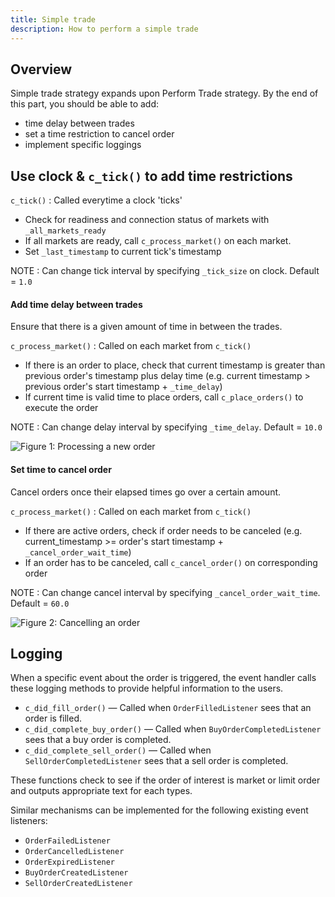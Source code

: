 ```yaml
---
title: Simple trade
description: How to perform a simple trade
---
```


## Overview

Simple trade strategy expands upon Perform Trade strategy. By the end of this part, you should be able to add:

- time delay between trades
- set a time restriction to cancel order
- implement specific loggings

## Use clock & `c_tick()` to add time restrictions

`c_tick()` : Called everytime a clock 'ticks'

- Check for readiness and connection status of markets with `_all_markets_ready`
- If all markets are ready, call `c_process_market()` on each market.
- Set `_last_timestamp` to current tick's timestamp

NOTE : Can change tick interval by specifying `_tick_size` on clock. Default = `1.0`

#### Add time delay between trades

Ensure that there is a given amount of time in between the trades.

`c_process_market()` : Called on each market from `c_tick()`

- If there is an order to place, check that current timestamp is greater than previous order's timestamp plus delay time (e.g. current timestamp > previous order's start timestamp + `_time_delay`)
- If current time is valid time to place orders, call `c_place_orders()` to execute the order

NOTE : Can change delay interval by specifying `_time_delay`. Default = `10.0`

![Figure 1: Processing a new order](/assets/img/Simple_Trade_OrderPlacedRevised.svg)

#### Set time to cancel order

Cancel orders once their elapsed times go over a certain amount.

`c_process_market()` : Called on each market from `c_tick()`

- If there are active orders, check if order needs to be canceled (e.g. current_timestamp >= order's start timestamp + `_cancel_order_wait_time`)
- If an order has to be canceled, call `c_cancel_order()` on corresponding order

NOTE : Can change cancel interval by specifying `_cancel_order_wait_time`. Default = `60.0`

![Figure 2: Cancelling an order](/assets/img/Simple_Trade_OrderCancelledRevised.svg)

## Logging

When a specific event about the order is triggered, the event handler calls these logging methods to provide helpful information to the users.

- `c_did_fill_order()` — Called when `OrderFilledListener` sees that an order is filled.
- `c_did_complete_buy_order()` — Called when `BuyOrderCompletedListener` sees that a buy order is completed.
- `c_did_complete_sell_order()` — Called when `SellOrderCompletedListener` sees that a sell order is completed.

These functions check to see if the order of interest is market or limit order and outputs appropriate text for each types.

Similar mechanisms can be implemented for the following existing event listeners:

- `OrderFailedListener`
- `OrderCancelledListener`
- `OrderExpiredListener`
- `BuyOrderCreatedListener`
- `SellOrderCreatedListener`

